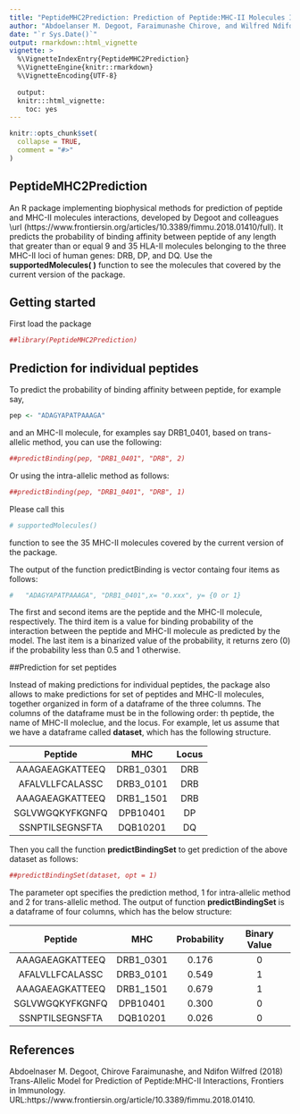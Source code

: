 ```yaml
---
title: "PeptideMHC2Prediction: Prediction of Peptide:MHC-II Molecules Interactions"
author: "Abdoelanser M. Degoot, Faraimunashe Chirove, and Wilfred Ndifon"
date: "`r Sys.Date()`"
output: rmarkdown::html_vignette
vignette: >
  %\VignetteIndexEntry{PeptideMHC2Prediction}
  %\VignetteEngine{knitr::rmarkdown}
  %\VignetteEncoding{UTF-8}
  
  output:
  knitr:::html_vignette:
    toc: yes
---
```


```r
knitr::opts_chunk$set(
  collapse = TRUE,
  comment = "#>"
)
```


## PeptideMHC2Prediction
An R package implementing biophysical methods for prediction of peptide and MHC-II molecules interactions, developed by Degoot and colleagues \url (https://www.frontiersin.org/articles/10.3389/fimmu.2018.01410/full). It predicts the probability of binding affinity  between  peptide of any length that greater than or equal 9 and 35 HLA-II molecules belonging to the three MHC-II loci of human genes: DRB, DP, and DQ. Use the __supportedMolecules( )__ function to see the molecules that covered by the current version of the package.

## Getting started
 First load the package
```r
##library(PeptideMHC2Prediction)

```

## Prediction for individual peptides

To predict the probability of binding affinity between peptide, for example say,
```r
pep <- "ADAGYAPATPAAAGA"
```
and an MHC-II molecule, for examples say DRB1_0401, based on trans-allelic  method, you can use the following: 
```r
##predictBinding(pep, "DRB1_0401", "DRB", 2)
```
Or using the intra-allelic method as follows:

```r
##predictBinding(pep, "DRB1_0401", "DRB", 1)
```
Please call this 

```r
# supportedMolecules()
```

function to see the 35 MHC-II molecules covered by the current version of the package.

The output of the function predictBinding is vector containg four items as follows:


```r
#   "ADAGYAPATPAAAGA", "DRB1_0401",x= "0.xxx", y= {0 or 1}
```

The first and second items are the peptide and the MHC-II molecule, respectively. The third item is a value for binding probability of the interaction between the peptide and MHC-II molecule as predicted by the model. The last item is a binarized value of the probability, it returns zero (0) if the probability less than 0.5 and 1 otherwise. 

##Prediction for set peptides

Instead of making predictions for individual peptides, the package also allows to make predictions for  set of peptides and MHC-II molecules, together organized in form of a dataframe of the three columns.  The columns of the dataframe must be in the following order: th peptide, the name of MHC-II moleclue, and the locus. For example, let us assume that we have a dataframe called __dataset__, which has the following structure. 

  Peptide | MHC | Locus |
|:---------------:|:--------:|:---------:|
|AAAGAEAGKATTEEQ| DRB1_0301|  DRB   |
|AFALVLLFCALASSC| DRB3_0101|  DRB   |
|AAAGAEAGKATTEEQ| DRB1_1501|  DRB   |
|SGLVWGQKYFKGNFQ| DPB10401|  DP   |
|SSNPTILSEGNSFTA| DQB10201|  DQ   |

Then you call the function __predictBindingSet__ to get prediction of the above dataset as follows:


```r
##predictBindingSet(dataset, opt = 1)
```
The parameter opt specifies the prediction method, 1 for intra-allelic method and 2 for trans-allelic method. The output of function __predictBindingSet__ is a dataframe of four columns, which has the below structure:

   Peptide | MHC | Probability |Binary Value|
|:---------------:|:--------:|:---------:|:---------:|
|AAAGAEAGKATTEEQ| DRB1_0301|  0.176   |  0  |
|AFALVLLFCALASSC| DRB3_0101|  0.549   |  1  |
|AAAGAEAGKATTEEQ| DRB1_1501|  0.679   |  1  |
|SGLVWGQKYFKGNFQ| DPB10401|   0.300  |  0 |
|SSNPTILSEGNSFTA| DQB10201|  0.026   |0|

## References
Abdoelnaser M. Degoot, Chirove Faraimunashe, and Ndifon Wilfred (2018)
Trans-Allelic Model for Prediction of Peptide:MHC-II Interactions, Frontiers in Immunology. URL:https://www.frontiersin.org/article/10.3389/fimmu.2018.01410.